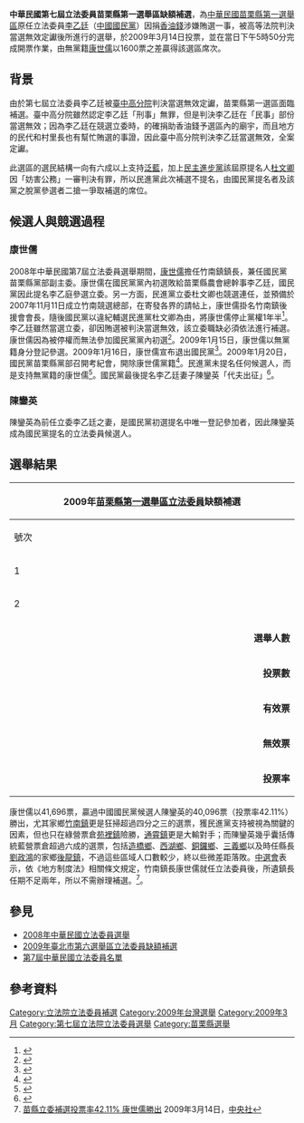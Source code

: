 '''中華民國第七屆立法委員苗栗縣第一選舉區缺額補選'''，為[[中華民國|中華民國]][[苗栗縣第一選舉區_(2008年立法委員)|苗栗縣第一選舉區]]原任立法委員[[李乙廷|李乙廷]]（[[中國國民黨|中國國民黨]]）因捐[[香油錢|香油錢]]涉嫌賄選一事，被高等法院判決當選無效定讞後所進行的選舉，於2009年3月14日投票，並在當日下午5時50分完成開票作業，由無黨籍[[康世儒|康世儒]]以1600票之差贏得該選區席次。

== 背景 ==
由於第七屆立法委員李乙廷被[[台灣高等法院台中分院|臺中高分院]]判決當選無效定讞，苗栗縣第一選區面臨補選。臺中高分院雖然認定李乙廷「刑事」無罪，但是判決李乙廷在「民事」部份當選無效；因為李乙廷在競選立委時，的確捐助香油錢予選區內的廟宇，而且地方的民代和村里長也有幫忙賄選的事證，因此臺中高分院判決李乙廷當選無效，全案定讞。

此選區的選民結構一向有六成以上支持[[泛藍|泛藍]]，加上[[民主進步黨|民主進步黨]]該屆原提名人[[杜文卿|杜文卿]]因「妨害公務」一審判決有罪，所以民進黨此次補選不提名，由國民黨提名者及該黨之脫黨參選者二搶一爭取補選的席位。

== 候選人與競選過程 ==
=== 康世儒 ===
2008年中華民國第7屆立法委員選舉期間，[[康世儒|康世儒]]擔任竹南鎮鎮長，兼任國民黨苗栗縣黨部副主委。康世儒在國民黨黨內初選敗給苗栗縣農會總幹事李乙廷，國民黨因此提名李乙庭參選立委。另一方面，民進黨立委杜文卿也競選連任，並預備於2007年11月11日成立竹南競選總部，在寄發各界的請帖上，康世儒掛名竹南鎮後援會會長，隨後國民黨以違紀輔選民進黨杜文卿為由，將康世儒停止黨權1年半<ref>{{cite news|publisher=自由電子報|title=杜文卿後援會 康世儒掛名引不滿|url=http://www.libertytimes.com.tw/2007/new/nov/6/today-north1.htm|date=2007-11-06|deadurl=yes|archiveurl=https://web.archive.org/web/20100704042933/http://www.libertytimes.com.tw/2007/new/nov/6/today-north1.htm|archivedate=2010-07-04|accessdate=2010-09-23}}</ref>。李乙廷雖然當選立委，卻因賄選被判決當選無效，該立委職缺必須依法進行補選。康世儒因為被停權而無法參加國民黨黨內初選<ref>{{cite news|publisher=自由電子報|title=排黑、停權／何智輝康世儒 無法登記|url=http://www.libertytimes.com.tw/2008/new/dec/18/today-north11-2.htm|date=2008-12-18}}{{dead link|date=十一月 2017 |bot=InternetArchiveBot }}</ref>。2009年1月15日，康世儒以無黨籍身分登記參選。2009年1月16日，康世儒宣布退出國民黨<ref>{{cite news |publisher=蘋果日報 |title=藍內訌情資 黨工誤傳媒體 |url=http://tw.nextmedia.com/applenews/article/art_id/31324900/IssueID/20090117 |date=2009-01-17 |access-date=2010-09-23 |archive-url=https://web.archive.org/web/20190822030637/https://tw.appledaily.com/ |archive-date=2019-08-22 |dead-url=yes }}</ref>。2009年1月20日，國民黨苗栗縣黨部召開考紀會，開除康世儒黨籍<ref>{{cite news|publisher=自由電子報|title=藍考紀會 開除康世儒黨籍|url=http://www.libertytimes.com.tw/2009/new/jan/21/today-north13.htm|date=2009-01-21|deadurl=yes|archiveurl=https://web.archive.org/web/20100217024720/http://www.libertytimes.com.tw/2009/new/jan/21/today-north13.htm|archivedate=2010-02-17|accessdate=2010-09-23}}</ref>。民進黨未提名任何候選人，而是支持無黨籍的康世儒<ref>{{cite news|publisher=自由電子報|title=苗栗立委補選 綠向康世儒招手|url=http://www.libertytimes.com.tw/2009/new/jan/16/today-p4.htm|date=2009-01-16|deadurl=yes|archiveurl=https://web.archive.org/web/20090425235415/http://www.libertytimes.com.tw/2009/new/jan/16/today-p4.htm|archivedate=2009-04-25|accessdate=2010-09-23}}</ref>。國民黨最後提名李乙廷妻子陳鑾英「代夫出征」<ref>{{cite news|publisher=自由電子報|title=苗立委補選／藍：陳鑾英出馬 綠：杜文卿有錢就選|url=http://www.libertytimes.com.tw/2008/new/dec/23/today-north20.htm|date=2008-12-23|deadurl=yes|archiveurl=https://web.archive.org/web/20110323012341/http://www.libertytimes.com.tw/2008/new/dec/23/today-north20.htm|archivedate=2011-03-23|accessdate=2010-09-23}}</ref>。

=== 陳鑾英 ===
陳鑾英為前任立委李乙廷之妻，是國民黨初選提名中唯一登記參加者，因此陳鑾英成為國民黨提名的立法委員候選人。

== 選舉結果 ==
{|class="wikitable collapsible" style="text-align:center"
|-
! colspan="7" width=620px|2009年[[苗栗縣第一選舉區|苗栗縣第一選舉區]][[立法委員|立法委員]]缺額補選
|-
!width=35|號次
!width=55| 候選人
!width=120| 政黨
!width=75| 得票數
!width=75| 得票率
!width=49| 當選標記
|-
|1||[[康世儒|康世儒]]||{{Nonp}}||style="border-left:4px solid #000000;" align="right"|41,696 
|align="right"|50.98%
|align="center"|[[File:Vote1.svg|20px]]
|-
|2||[[陳鑾英|陳鑾英]]||{{kmt}}||style="border-left:4px solid #000099;" align="right"|40,096 
|align="right"|49.02%
|align="center"|
|- bgcolor=EEEEEE 
| colspan="3" align="right" | '''選舉人數''' || colspan="3" align="left" |　196,932
|- bgcolor=EEEEEE 
| colspan="3" align="right" | '''投票數''' || colspan="3" align="left" |　82,932
|- bgcolor=EEEEEE 
| colspan="3" align="right" | '''有效票''' || colspan="3" align="left" |　81,792
|- bgcolor=EEEEEE 
| colspan="3" align="right" | '''無效票''' || colspan="3" align="left" |　1,140
|- bgcolor=EEEEEE 
| colspan="3" align="right" | '''投票率''' || colspan="3" align="left" |　42.11%
|}


康世儒以41,696票，贏過中國國民黨候選人陳鑾英的40,096票（投票率42.11%）勝出，尤其家鄉[[竹南鎮|竹南鎮]]更是狂掃超過四分之三的選票，獲民進黨支持被視為關鍵的因素，但也只在綠營票倉[[苑裡鎮|苑裡鎮]]險勝，[[通霄鎮|通霄鎮]]更是大輸對手；而陳鑾英幾乎囊括傳統藍營票倉超過六成的選票，包括[[造橋鄉|造橋鄉]]、[[西湖鄉_(台灣)|西湖鄉]]、[[銅鑼鄉_(台灣)|銅鑼鄉]]、[[三義鄉_(台灣)|三義鄉]]以及時任縣長[[劉政鴻|劉政鴻]]的家鄉[[後龍鎮_(台灣)|後龍鎮]]，不過這些區域人口數較少，終以些微差距落敗。[[中選會|中選會]]表示，依《地方制度法》相關條文規定，竹南鎮長康世儒就任立法委員後，所遺鎮長任期不足兩年，所以不需辦理補選。<ref>[http://tw.news.yahoo.com/article/url/d/a/090314/5/1g29j.html 苗縣立委補選投票率42.11% 康世儒勝出]{{dead link|date=十一月 2017 |bot=InternetArchiveBot }} 2009年3月14日，[[中央社|中央社]]</ref>。

== 參見 ==
*[[2008年中華民國立法委員選舉|2008年中華民國立法委員選舉]]
*[[2009年臺北市第六選舉區立法委員缺額補選|2009年臺北市第六選舉區立法委員缺額補選]]
*[[第7屆中華民國立法委員名單|第7屆中華民國立法委員名單]]

== 參考資料 ==
<references />

[[Category:立法院立法委員補選|Category:立法院立法委員補選]]
[[Category:2009年台灣選舉|Category:2009年台灣選舉]]
[[Category:2009年3月|Category:2009年3月]]
[[Category:第七屆立法院立法委員選舉|Category:第七屆立法院立法委員選舉]]
[[Category:苗栗縣選舉|Category:苗栗縣選舉]]